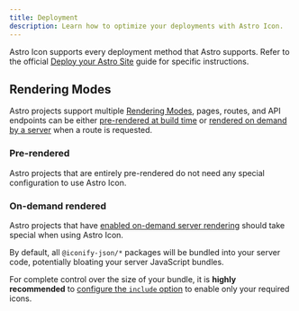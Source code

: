 ```yaml
---
title: Deployment
description: Learn how to optimize your deployments with Astro Icon.
---
```


Astro Icon supports every deployment method that Astro supports. Refer to the official [Deploy your Astro Site](https://docs.astro.build/en/guides/deploy/) guide for specific instructions.

## Rendering Modes

Astro projects support multiple [Rendering Modes](https://docs.astro.build/en/core-concepts/rendering-modes/), pages, routes, and API endpoints can be either [pre-rendered at build time](https://docs.astro.build/en/core-concepts/rendering-modes/#pre-rendered) or [rendered on demand by a server](https://docs.astro.build/en/core-concepts/rendering-modes/#on-demand-rendered) when a route is requested.

### Pre-rendered

Astro projects that are entirely pre-rendered do not need any special configuration to use Astro Icon.

### On-demand rendered

Astro projects that have [enabled on-demand server rendering](https://docs.astro.build/en/guides/server-side-rendering/#enable-on-demand-server-rendering) should take special when using Astro Icon.

By default, all `@iconify-json/*` packages will be bundled into your server code, potentially bloating your server JavaScript bundles.

For complete control over the size of your bundle, it is **highly recommended** to [configure the `include` option](/reference/configuration#include) to enable only your required icons.

